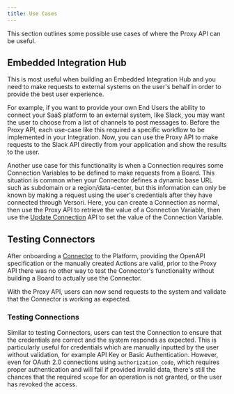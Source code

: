 ```yaml
---
title: Use Cases
---
```


This section outlines some possible use cases of where the Proxy API can be useful.

## Embedded Integration Hub

This is most useful when building an Embedded Integration Hub and you need to make requests to external systems on the
user's behalf in order to provide the best user experience.

For example, if you want to provide your own End Users the ability to connect your SaaS platform to an external system,
like Slack, you may want the user to choose from a list of channels to post messages to. Before the Proxy API, each
use-case like this required a specific workflow to be implemented in your Integration. Now, you can use the Proxy API to
make requests to the Slack API directly from your application and show the results to the user.

Another use case for this functionality is when a Connection requires some Connection Variables to be defined to make
requests from a Board. This situation is common when your Connector defines a dynamic base URL such as subdomain or a
region/data-center, but this information can only be known by making a request using the user's credentials after they
have connected through Versori. Here, you can create a Connection as normal, then use the Proxy API to retrieve the
value of a Connection Variable, then use the [Update Connection][update-connection-api] API to set the value of the
Connection Variable.

## Testing Connectors

After onboarding a [Connector][connector] to the Platform, providing the OpenAPI specification or the manually created
Actions are valid, prior to the Proxy API there was no other way to test the Connector's functionality without building
a Board to actually use the Connector.

With the Proxy API, users can now send requests to the system and validate that the Connector is working as expected.

### Testing Connections

Similar to testing Connectors, users can test the Connection to ensure that the credentials are correct and the system
responds as expected. This is particularly useful for credentials which are manually inputted by the user without
validation, for example API Key or Basic Authentication. However, even for OAuth 2.0 connections using
`authorization_code`, which requires proper authentication and will fail if provided invalid data, there's still the
chances that the required `scope` for an operation is not granted, or the user has revoked the access.

[connector]: /v1/concepts/connectors
[update-connection-api]: /v1/api-reference/connect-api/connections/update-connection
